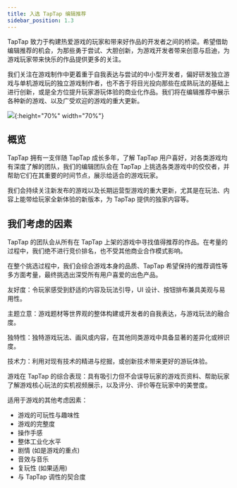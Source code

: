 ```yaml
---
title: 入选 TapTap 编辑推荐
sidebar_position: 1.3
---
```


TapTap 致力于构建热爱游戏的玩家和带来好作品的开发者之间的桥梁。希望借助编辑推荐的机会，为那些勇于尝试、大胆创新，为游戏开发者带来创意与启迪，为游戏玩家带来快乐的作品提供更多的关注。

我们关注在游戏制作中更着重于自我表达与尝试的中小型开发者，偏好研发独立游戏与单机游戏玩的独立游戏制作者，也不吝于将目光投向那些在成熟玩法的基础上进行创新，或是全方位提升玩家游玩体验的商业化作品。我们将在编辑推荐中展示各种新的游戏、以及广受欢迎的游戏的重大更新。

![](https://img.tapimg.com/market/images/f6e698de5860a601b36d0e48c94f1f07.png){:height="70%" width="70%"}

## 概览

TapTap 拥有一支伴随 TapTap 成长多年，了解 TapTap 用户喜好，对各类游戏均有深度了解的团队，我们的编辑团队会在 TapTap 上挑选各类游戏中的佼佼者，并帮助它们在其重要的时间节点，展示给适合的游戏玩家。

我们会持续关注新发布的游戏以及长期运营型游戏的重大更新，尤其是在玩法、内容上能带给玩家全新体验的新版本，为 TapTap 提供的独家内容等。

## 我们考虑的因素

TapTap 的团队会从所有在 TapTap 上架的游戏中寻找值得推荐的作品。在考量的过程中，我们绝不进行竞价排名，也不受其他商业合作模式影响。

在整个挑选过程中，我们会综合游戏本身的品质、TapTap 希望保持的推荐调性等多方面考量，最终挑选出深受所有用户喜爱的出色产品。

友好度：令玩家感受到舒适的内容及玩法引导，UI 设计、按钮排布兼具美观与易用性。

主题立意：游戏题材等世界观的整体构建或开发者的自我表达，与游戏玩法的融合度。

独特性：独特游戏玩法、画风或内容，在其他同类游戏中具备显著的差异化或辨识度。

技术力：利用对现有技术的精进与挖掘，或创新技术带来更好的游玩体验。

游戏在 TapTap 的综合表现：具有吸引力但不会误导玩家的游戏页资料、帮助玩家了解游戏核心玩法的实机视频展示，以及评分、评价等在玩家中的美誉度。

适用于游戏的其他考虑因素：
- 游戏的可玩性与趣味性
- 游戏的完整度
- 操作手感
- 整体工业化水平
- 剧情 (如是游戏的重点)
- 音效与音乐
- 复玩性 (如果适用)
- 与 TapTap 调性的契合度